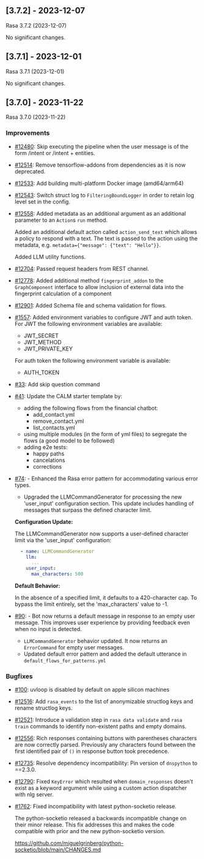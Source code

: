 ## [3.7.2] - 2023-12-07
                       
Rasa 3.7.2 (2023-12-07)                         

No significant changes.


## [3.7.1] - 2023-12-01
                       
Rasa 3.7.1 (2023-12-01)                         

No significant changes.


## [3.7.0] - 2023-11-22
                       
Rasa 3.7.0 (2023-11-22)                        
### Improvements
- [#12480](https://github.com/rasahq/rasa/issues/12480): Skip executing the pipeline when the user message is of the form /intent or /intent + entities.
- [#12514](https://github.com/rasahq/rasa/issues/12514): Remove tensorflow-addons from dependencies as it is now deprecated.
- [#12533](https://github.com/rasahq/rasa/issues/12533): Add building multi-platform Docker image (amd64/arm64)
- [#12543](https://github.com/rasahq/rasa/issues/12543): Switch struct log to `FilteringBoundLogger` in order to retain log level set in the config.
- [#12558](https://github.com/rasahq/rasa/issues/12558): Added metadata as an additional argument as an additional parameter to an
  `Action`s `run` method.

  Added an additional default action called `action_send_text` which allows
  a policy to respond with a text. The text is passed to the action using the
  metadata, e.g. `metadata={"message": {"text": "Hello"}}`.

  Added LLM utility functions.
- [#12704](https://github.com/rasahq/rasa/issues/12704): Passed request headers from REST channel.
- [#12778](https://github.com/rasahq/rasa/issues/12778): Added additional method `fingerprint_addon` to the `GraphComponent` interface to allow inclusion of external data into the fingerprint calculation of a component
- [#12901](https://github.com/rasahq/rasa/issues/12901): Added Schema file and schema validation for flows.
- [#1557](https://github.com/rasahq/rasa/issues/1557): Added environment variables to configure JWT and auth token.
  For JWT the following environment variables are available:
  - JWT_SECRET
  - JWT_METHOD
  - JWT_PRIVATE_KEY

  For auth token the following environment variable is available:
  - AUTH_TOKEN
- [#33](https://github.com/rasahq/rasa/issues/33): Add skip question command
- [#41](https://github.com/rasahq/rasa/issues/41): Update the CALM starter template by:
  - adding the following flows from the financial chatbot:
    - add_contact.yml
    - remove_contact.yml
    - list_contacts.yml
  - using multiple modules (in the form of yml files) to segregate the flows (a good model to be followed)
  - adding e2e tests:
    - happy paths
    - cancelations
    - corrections
- [#74](https://github.com/rasahq/rasa/issues/74): - Enhanced the Rasa error pattern for accommodating various error types. 
  - Upgraded the LLMCommandGenerator for processing the new 'user_input' configuration section. This update includes handling of messages that surpass the defined character limit.

  **Configuration Update:**

  The LLMCommandGenerator now supports a user-defined character limit via the 'user_input' configuration:

  ```yaml
    - name: LLMCommandGenerator
      llm:
        ...
      user_input:
        max_characters: 500
  ```

  **Default Behavior:**

  In the absence of a specified limit, it defaults to a 420-character cap.
  To bypass the limit entirely, set the 'max_characters' value to -1.
- [#90](https://github.com/rasahq/rasa/issues/90): - Bot now returns a default message in response to an empty user message. This improves user experience by providing 
  feedback even when no input is detected.
  - `LLMCommandGenerator` behavior updated. It now returns an `ErrorCommand` for empty user messages. 
  - Updated default error pattern and added the default utterance in `default_flows_for_patterns.yml`

### Bugfixes
- [#100](https://github.com/rasahq/rasa/issues/100): uvloop is disabled by default on apple silicon machines
- [#12516](https://github.com/rasahq/rasa/issues/12516): Add `rasa_events` to the list of anonymizable structlog keys and rename structlog keys.
- [#12521](https://github.com/rasahq/rasa/issues/12521): Introduce a validation step in `rasa data validate` and `rasa train` commands to identify non-existent paths and empty domains.
- [#12556](https://github.com/rasahq/rasa/issues/12556): Rich responses containing buttons with parentheses characters are now correctly parsed.
  Previously any characters found between the first identified pair of `()` in response button took precedence.
- [#12735](https://github.com/rasahq/rasa/issues/12735): Resolve dependency incompatibility: Pin  version of `dnspython` to ==2.3.0.
- [#12790](https://github.com/rasahq/rasa/issues/12790): Fixed `KeyError` which resulted when `domain_responses` doesn't exist as a keyword argument while using a custom action dispatcher with nlg server.
- [#1762](https://github.com/rasahq/rasa/issues/1762): Fixed incompatibility with latest python-socketio release. 

  The python-socketio released a backwards incompatible change on their minor 
  release. This fix addresses this and makes the code compatible with prior and
  the new python-socketio version. 

  https://github.com/miguelgrinberg/python-socketio/blob/main/CHANGES.md
